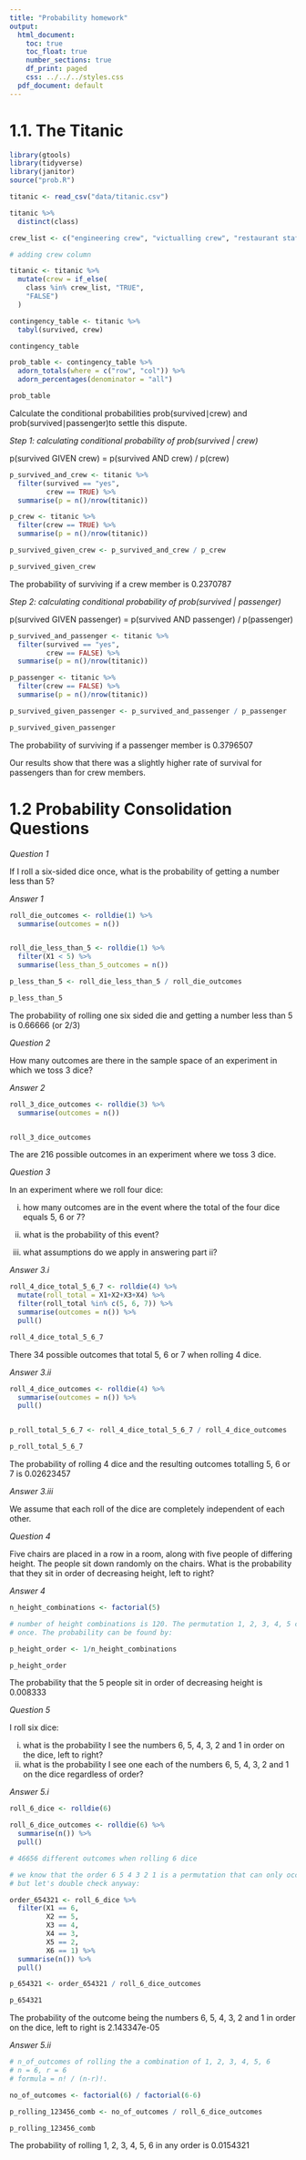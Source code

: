 ```yaml
---
title: "Probability homework"
output:
  html_document:
    toc: true
    toc_float: true
    number_sections: true
    df_print: paged
    css: ../../../styles.css
  pdf_document: default
---
```


# 1.1. The Titanic

```r

library(gtools)
library(tidyverse)
library(janitor)
source("prob.R")

titanic <- read_csv("data/titanic.csv")

```


```r

titanic %>% 
  distinct(class)

crew_list <- c("engineering crew", "victualling crew", "restaurant staff", "deck crew")

# adding crew column

titanic <- titanic %>% 
  mutate(crew = if_else(
    class %in% crew_list, "TRUE", 
    "FALSE")
  )

```

```r

contingency_table <- titanic %>% 
  tabyl(survived, crew)

contingency_table

prob_table <- contingency_table %>% 
  adorn_totals(where = c("row", "col")) %>% 
  adorn_percentages(denominator = "all")

prob_table

```

Calculate the conditional probabilities prob(survived∣crew)
and prob(survived∣passenger)to settle this dispute.

*Step 1: calculating conditional probability of prob(survived | crew)*

p(survived GIVEN crew) = p(survived AND crew) / p(crew)

```r



p_survived_and_crew <- titanic %>% 
  filter(survived == "yes",
         crew == TRUE) %>% 
  summarise(p = n()/nrow(titanic))

p_crew <- titanic %>% 
  filter(crew == TRUE) %>% 
  summarise(p = n()/nrow(titanic))

p_survived_given_crew <- p_survived_and_crew / p_crew

p_survived_given_crew


```

The probability of surviving if a crew member is 0.2370787

*Step 2: calculating conditional probability of prob(survived | passenger)*

p(survived GIVEN passenger) = p(survived AND passenger) / p(passenger)

```r

p_survived_and_passenger <- titanic %>% 
  filter(survived == "yes",
         crew == FALSE) %>% 
  summarise(p = n()/nrow(titanic))

p_passenger <- titanic %>% 
  filter(crew == FALSE) %>% 
  summarise(p = n()/nrow(titanic))

p_survived_given_passenger <- p_survived_and_passenger / p_passenger

p_survived_given_passenger

```

The probability of surviving if a passenger member is 0.3796507

Our results show that there was a slightly higher rate of survival for passengers
than for crew members. 

# 1.2 Probability Consolidation Questions

*Question 1*

If I roll a six-sided dice once, what is the probability of getting a number less than 5?
 
*Answer 1*

```r

roll_die_outcomes <- rolldie(1) %>% 
  summarise(outcomes = n())


roll_die_less_than_5 <- rolldie(1) %>% 
  filter(X1 < 5) %>% 
  summarise(less_than_5_outcomes = n())

p_less_than_5 <- roll_die_less_than_5 / roll_die_outcomes

p_less_than_5


```

The probability of rolling one six sided die and getting a number less than 5
is 0.66666 (or 2/3)

*Question 2*

How many outcomes are there in the sample space of an experiment in which we 
toss 3 dice?

*Answer 2* 

```r

roll_3_dice_outcomes <- rolldie(3) %>% 
  summarise(outcomes = n())


roll_3_dice_outcomes 

```

The are 216 possible outcomes in an experiment where we toss 3 dice.


*Question 3*

In an experiment where we roll four dice:

i. how many outcomes are in the event where the total of the four dice equals 5, 
6 or 7?

ii. what is the probability of this event?

iii. what assumptions do we apply in answering part ii?

*Answer 3.i*

```r

roll_4_dice_total_5_6_7 <- rolldie(4) %>% 
  mutate(roll_total = X1+X2+X3+X4) %>% 
  filter(roll_total %in% c(5, 6, 7)) %>% 
  summarise(outcomes = n()) %>% 
  pull()

roll_4_dice_total_5_6_7

```

There 34 possible outcomes that total 5, 6 or 7 when rolling 4 dice. 

*Answer 3.ii*

```r

roll_4_dice_outcomes <- rolldie(4) %>% 
  summarise(outcomes = n()) %>% 
  pull()


p_roll_total_5_6_7 <- roll_4_dice_total_5_6_7 / roll_4_dice_outcomes

p_roll_total_5_6_7
```

The probability of rolling 4 dice and the resulting outcomes totalling 5, 6 or 
7 is 0.02623457


*Answer 3.iii*

We assume that each roll of the dice are completely independent of each other.


*Question 4*

Five chairs are placed in a row in a room, along with five people of differing height.
The people sit down randomly on the chairs. What is the probability that they sit 
in order of decreasing height, left to right?

*Answer 4*

```r

n_height_combinations <- factorial(5)

# number of height combinations is 120. The permutation 1, 2, 3, 4, 5 can only occur
# once. The probability can be found by:

p_height_order <- 1/n_height_combinations

p_height_order

```

The probability that the 5 people sit in order of decreasing height is 0.008333

*Question 5*

I roll six dice:

i. what is the probability I see the numbers 6, 5, 4, 3, 2 and 1 in order on the dice,
left to right?
ii. what is the probability I see one each of the numbers 6, 5, 4, 3, 2 and 1 on the 
dice regardless of order?

*Answer 5.i*


```r

roll_6_dice <- rolldie(6) 

roll_6_dice_outcomes <- rolldie(6) %>% 
  summarise(n()) %>% 
  pull()

# 46656 different outcomes when rolling 6 dice

# we know that the order 6 5 4 3 2 1 is a permutation that can only occur once,
# but let's double check anyway:

order_654321 <- roll_6_dice %>% 
  filter(X1 == 6,
         X2 == 5,
         X3 == 4,
         X4 == 3,
         X5 == 2,
         X6 == 1) %>% 
  summarise(n()) %>% 
  pull()

p_654321 <- order_654321 / roll_6_dice_outcomes

p_654321


```

The probability of the outcome being the numbers 6, 5, 4, 3, 2 and 1 in order on 
the dice, left to right is 2.143347e-05

*Answer 5.ii*


```r

# n_of_outcomes of rolling the a combination of 1, 2, 3, 4, 5, 6
# n = 6, r = 6 
# formula = n! / (n-r)!.

no_of_outcomes <- factorial(6) / factorial(6-6)

p_rolling_123456_comb <- no_of_outcomes / roll_6_dice_outcomes

p_rolling_123456_comb

```

The probability of rolling 1, 2, 3, 4, 5, 6 in any order is 0.0154321


